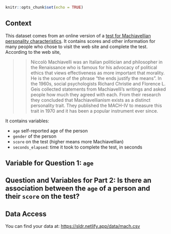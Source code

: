 

```r
knitr::opts_chunk$set(echo = TRUE)
```

## Context

This dataset comes from an online version of a [test for Machiavellian personality characteristics](https://openpsychometrics.org/tests/MACH-IV/).  It contains scores and other information for many people who chose to visit the web site and complete the test.  According to the web site, 

>>Niccolò Machiavelli was an Italian politician and philosopher in the Renaissance who is famous for his advocacy of political ethics that views effectiveness as more important that morality. He is the source of the phrase "the ends justify the means". In the 1960s, social psychologists Richard Christie and Florence L. Geis collected statements from Machiavelli's writings and asked people how much they agreed with each. From their research they concluded that Machiavellianism exists as a distinct personality trait. They published the MACH-IV to measure this trait in 1970 and it has been a popular instrument ever since.

It contains variables:

- `age` self-reported age of the person
- `gender` of the person
- `score` on the test (higher means more Machiavellian)
- `seconds_elapsed`: time it took to complete the test, in seconds

## Variable for Question 1: `age`

## Question and Variables for Part 2: Is there an association between the `age` of a person and their `score` on the test?


## Data Access

You can find your data at: <https://sldr.netlify.app/data/mach.csv>

<!-- ## Notes -->
